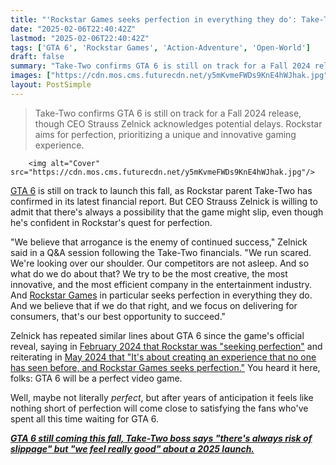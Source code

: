 ```yaml
---
title: "'Rockstar Games seeks perfection in everything they do': Take-Two boss is confident in GTA 6, but 'our competitors are not asleep'"
date: "2025-02-06T22:40:42Z"
lastmod: "2025-02-06T22:40:42Z"
tags: ['GTA 6', 'Rockstar Games', 'Action-Adventure', 'Open-World']
draft: false
summary: "Take-Two confirms GTA 6 is still on track for a Fall 2024 release, though CEO Strauss Zelnick acknowledges potential delays.  Rockstar aims for perfection, prioritizing a unique and innovative gaming experience."
images: ["https://cdn.mos.cms.futurecdn.net/y5mKvmeFWDs9KnE4hWJhak.jpg"]
layout: PostSimple
---
```

> Take-Two confirms GTA 6 is still on track for a Fall 2024 release, though CEO Strauss Zelnick acknowledges potential delays.  Rockstar aims for perfection, prioritizing a unique and innovative gaming experience.


        <img alt="Cover" src="https://cdn.mos.cms.futurecdn.net/y5mKvmeFWDs9KnE4hWJhak.jpg"/>
        
[GTA 6](https://www.gamesradar.com/gta-6-guide/) is still on track to launch this fall, as Rockstar parent Take-Two has confirmed in its latest financial report. But CEO Strauss Zelnick is willing to admit that there's always a possibility that the game might slip, even though he's confident in Rockstar's quest for perfection.

"We believe that arrogance is the enemy of continued success," Zelnick said in a Q&A session following the Take-Two financials. "We run scared. We're looking over our shoulder. Our competitors are not asleep. And so what do we do about that? We try to be the most creative, the most innovative, and the most efficient company in the entertainment industry. And [Rockstar Games](https://www.gamesradar.com/tag/rockstar-games/) in particular seeks perfection in everything they do. And we believe that if we do that right, and we focus on delivering for consumers, that's our best opportunity to succeed."

Zelnick has repeated similar lines about GTA 6 since the game's official reveal, saying in [February 2024 that Rockstar was "seeking perfection"](https://www.gamesradar.com/rockstar-is-seeking-perfection-for-gta-6-and-will-release-it-when-its-optimized-creatively/) and reiterating in [May 2024 that "It's about creating an experience that no one has seen before, and Rockstar Games seeks perfection."](https://www.gamesradar.com/games/grand-theft-auto/gta-6-publisher-says-perfection-is-hard-to-measure-but-rockstar-is-trying-to-create-an-experience-that-no-one-has-seen-before/) You heard it here, folks: GTA 6 will be a perfect video game.

Well, maybe not literally *perfect*, but after years of anticipation it feels like nothing short of perfection will come close to satisfying the fans who've spent all this time waiting for GTA 6.

**[<em>GTA 6 still coming this fall, Take-Two boss says "there's always risk of slippage" but "we feel really good" about a 2025 launch.</em>](https://www.gamesradar.com/games/grand-theft-auto/gta-6-still-coming-this-fall-take-two-boss-says-theres-always-risk-of-slippage-but-we-feel-really-good-about-a-2025-launch/)**
        